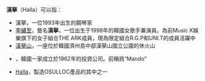 '''漢拏'''（Halla）可以指：
* 漢拏，一位1993年出生的鋼琴家
* [[李繡至|李繡至]]，藝名'''漢拏'''，一位出生于1998年的韓國女歌手兼演員。為前Music K娛樂旗下的女子組合THE ARK成員，現為限定組合R.G.P和UNI.T的成員活躍中
* [[漢拏山|漢拏山]]，一座位於韓國濟州島中部漢拏山國立公園的休火山
* {{link-ko|漢拏控股公司|한라홀딩스}}，韓國一家成立於1962年的投資公司。前稱爲“Mando”
* [[愛茉莉太平洋|Halla]]，製造OSULLOC產品的其中之一
{{Disambiguation|Cat=二字消歧義}}